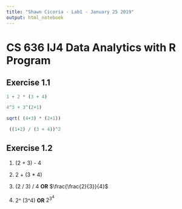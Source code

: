 ```yaml
---
title: "Shawn Cicoria - Lab1 - January 25 2019"
output: html_notebook
---
```


# CS 636 IJ4 Data Analytics with R Program

## Exercise 1.1


```r

1 + 2 * (3 + 4)

4^3 + 3^(2+1)

sqrt( (4+3) * (2+1))

 ((1+2) / (3 + 4))^2

```


## Exercise 1.2
1. (2 + 3) - 4

1. 2 + (3 * 4)

1. (2 / 3) / 4   **OR** $\frac{\frac{2}{3}}{4}$

1. 2^ (3^4)  **OR**  $2^{3^4}$



